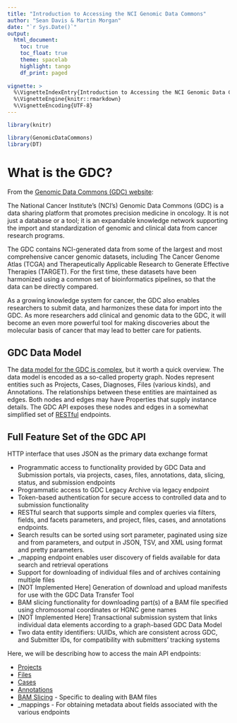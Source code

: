 ```yaml
---
title: "Introduction to Accessing the NCI Genomic Data Commons"
author: "Sean Davis & Martin Morgan"
date: "`r Sys.Date()`"
output:
  html_document:
    toc: true
    toc_float: true
    theme: spacelab
    highlight: tango
    df_print: paged
      
vignette: >
  %\VignetteIndexEntry{Introduction to Accessing the NCI Genomic Data Commons}
  %\VignetteEngine{knitr::rmarkdown}
  %\VignetteEncoding{UTF-8}
---
```


```r
library(knitr)
```

```r
library(GenomicDataCommons)
library(DT)
```

# What is the GDC?

From the [Genomic Data Commons (GDC) website](https://gdc.nci.nih.gov/about-gdc):

The National Cancer Institute's (NCI's) Genomic Data Commons (GDC) is
a data sharing platform that promotes precision medicine in
oncology. It is not just a database or a tool; it is an expandable
knowledge network supporting the import and standardization of genomic
and clinical data from cancer research programs.

The GDC contains NCI-generated data from some of the largest and most
comprehensive cancer genomic datasets, including The Cancer Genome
Atlas (TCGA) and Therapeutically Applicable Research to Generate
Effective Therapies (TARGET). For the first time, these datasets have
been harmonized using a common set of bioinformatics pipelines, so
that the data can be directly compared.

As a growing knowledge system for cancer, the GDC also enables
researchers to submit data, and harmonizes these data for import into
the GDC. As more researchers add clinical and genomic data to the GDC,
it will become an even more powerful tool for making discoveries about
the molecular basis of cancer that may lead to better care for
patients.

## GDC Data Model

The
[data model for the GDC is complex](https://gdc.cancer.gov/developers/gdc-data-model/gdc-data-model-components),
but it worth a quick overview. The data model is encoded as a
so-called property graph. Nodes represent entities such as Projects,
Cases, Diagnoses, Files (various kinds), and Annotations. The
relationships between these entities are maintained as edges.  Both
nodes and edges may have Properties that supply instance details.  The
GDC API exposes these nodes and edges in a somewhat simplified set
of
[RESTful](https://en.wikipedia.org/wiki/Representational_state_transfer) endpoints.

## Full Feature Set of the GDC API

HTTP interface that uses JSON as the primary data exchange format

* Programmatic access to functionality provided by GDC Data and
  Submission portals, via projects, cases, files, annotations, data,
  slicing, status, and submission endpoints
* Programmatic access to GDC Legacy Archive via legacy endpoint
* Token-based authentication for secure access to controlled data and
  to submission functionality
* RESTful search that supports simple and complex queries via filters,
  fields, and facets parameters, and project, files, cases, and
  annotations endpoints.
* Search results can be sorted using sort parameter, paginated using
  size and from parameters, and output in JSON, TSV, and XML using
  format and pretty parameters.
* _mapping endpoint enables user discovery of fields available for
  data search and retrieval operations
* Support for downloading of individual files and of archives
  containing multiple files
* [NOT Implemented Here] Generation of download and upload manifests
  for use with the GDC Data Transfer Tool
* BAM slicing functionality for downloading part(s) of a BAM file
  specified using chromosomal coordinates or HGNC gene names
* [NOT Implemented Here] Transactional submission system that links
  individual data elements according to a graph-based GDC Data Model
* Two data entity identifiers: UUIDs, which are consistent across GDC,
  and Submitter IDs, for compatibility with submitters’ tracking
  systems

Here, we will be describing how to access the main API endpoints:

- [Projects](https://docs.gdc.cancer.gov/Data_Portal/Users_Guide/Projects/)
- [Files](https://docs.gdc.cancer.gov/Data_Portal/Users_Guide/Cases_and_Files/)
- [Cases](https://docs.gdc.cancer.gov/Data_Portal/Users_Guide/Cases_and_Files/)
- [Annotations](https://docs.gdc.cancer.gov/Data_Portal/Users_Guide/Annotations/)
- [BAM Slicing](https://docs.gdc.cancer.gov/Data_Portal/Users_Guide/Cases_and_Files/#bam-slicing) - Specific to dealing with BAM files
- _mappings - For obtaining metadata about fields associated with the
  various endpoints


